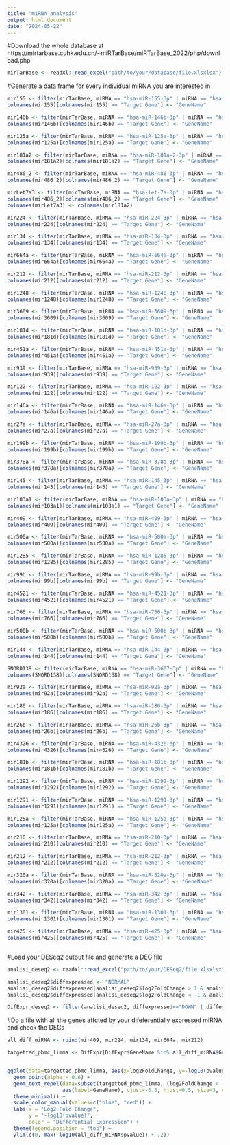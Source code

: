 ```yaml
---
title: "miRNA analysis"
output: html_document
date: "2024-05-22"
---
```


#Download the whole database at https://mirtarbase.cuhk.edu.cn/~miRTarBase/miRTarBase_2022/php/download.php
```r

mirTarBase <- readxl::read_excel("path/to/your/database/file.xlsxlsx")

```

#Generate a data frame for every individual miRNA you are interested in
```r


mir155 <- filter(mirTarBase, miRNA == "hsa-miR-155-3p" | miRNA == "hsa-miR-155-5p" | miRNA == "hsa-miR-155")
colnames(mir155)[colnames(mir155) == "Target Gene"] <- "GeneName"

mir146b <- filter(mirTarBase, miRNA == "hsa-miR-146b-3p" | miRNA == "hsa-miR-146b-5p" | miRNA == "hsa-miR-146b")
colnames(mir146b)[colnames(mir146b) == "Target Gene"] <- "GeneName"

mir125a <- filter(mirTarBase, miRNA == "hsa-miR-125a-3p" | miRNA == "hsa-miR-125a-5p" | miRNA == "hsa-miR-125a")
colnames(mir125a)[colnames(mir125a) == "Target Gene"] <- "GeneName"

mir181a2 <- filter(mirTarBase, miRNA == "hsa-miR-181a-2-3p" | miRNA == "hsa-miR-181a-2-5p" | miRNA == "hsa-miR-181a-2")
colnames(mir181a2)[colnames(mir181a2) == "Target Gene"] <- "GeneName"

mir486_2 <- filter(mirTarBase, miRNA == "hsa-miR-486-3p" | miRNA == "hsa-miR-486-5p" | miRNA == "hsa-miR-486")
colnames(mir486_2)[colnames(mir486_2) == "Target Gene"] <- "GeneName"

mirLet7a3 <- filter(mirTarBase, miRNA == "hsa-let-7a-3p" | miRNA == "hsa-let-7a-5p" | miRNA == "hsa-let-7a")
colnames(mir486_2)[colnames(mir486_2) == "Target Gene"] <- "GeneName"
colnames(mirLet7a3) <- colnames(mir181a2)

mir224 <- filter(mirTarBase, miRNA == "hsa-miR-224-3p" | miRNA == "hsa-miR-224-5p" | miRNA == "hsa-miR-224")
colnames(mir224)[colnames(mir224) == "Target Gene"] <- "GeneName"

mir134 <- filter(mirTarBase, miRNA == "hsa-miR-134-3p" | miRNA == "hsa-miR-134-5p" | miRNA == "hsa-miR-134")
colnames(mir134)[colnames(mir134) == "Target Gene"] <- "GeneName"

mir664a <- filter(mirTarBase, miRNA == "hsa-miR-664a-3p" | miRNA == "hsa-miR-664a-5p" | miRNA == "hsa-miR-664a")
colnames(mir664a)[colnames(mir664a) == "Target Gene"] <- "GeneName"

mir212 <- filter(mirTarBase, miRNA == "hsa-miR-212-3p" | miRNA == "hsa-miR-212-5p" | miRNA == "hsa-miR-212")
colnames(mir212)[colnames(mir212) == "Target Gene"] <- "GeneName"

mir1248 <- filter(mirTarBase, miRNA == "hsa-miR-1248-3p" | miRNA == "hsa-miR-1248-5p" | miRNA == "hsa-miR-1248")
colnames(mir1248)[colnames(mir1248) == "Target Gene"] <- "GeneName"

mir3609 <- filter(mirTarBase, miRNA == "hsa-miR-3609-3p" | miRNA == "hsa-miR-3609-5p" | miRNA == "hsa-miR-3609")
colnames(mir3609)[colnames(mir3609) == "Target Gene"] <- "GeneName"

mir181d <- filter(mirTarBase, miRNA == "hsa-miR-181d-3p" | miRNA == "hsa-miR-181d-5p" | miRNA == "hsa-miR-181d")
colnames(mir181d)[colnames(mir181d) == "Target Gene"] <- "GeneName"

mir451a <- filter(mirTarBase, miRNA == "hsa-miR-451a-3p" | miRNA == "hsa-miR-451a-5p" | miRNA == "hsa-miR-451a")
colnames(mir451a)[colnames(mir451a) == "Target Gene"] <- "GeneName"

mir939 <- filter(mirTarBase, miRNA == "hsa-miR-939-3p" | miRNA == "hsa-miR-939-5p" | miRNA == "hsa-miR-939")
colnames(mir939)[colnames(mir939) == "Target Gene"] <- "GeneName"

mir122 <- filter(mirTarBase, miRNA == "hsa-miR-122-3p" | miRNA == "hsa-miR-122-5p" | miRNA == "hsa-miR-122")
colnames(mir122)[colnames(mir122) == "Target Gene"] <- "GeneName"

mir146a <- filter(mirTarBase, miRNA == "hsa-miR-146a-3p" | miRNA == "hsa-miR-146a-5p" | miRNA == "hsa-miR-146a")
colnames(mir146a)[colnames(mir146a) == "Target Gene"] <- "GeneName"

mir27a <- filter(mirTarBase, miRNA == "hsa-miR-27a-3p" | miRNA == "hsa-miR-27a-5p" | miRNA == "hsa-miR-27a")
colnames(mir27a)[colnames(mir27a) == "Target Gene"] <- "GeneName"

mir199b <- filter(mirTarBase, miRNA == "hsa-miR-199b-3p" | miRNA == "hsa-miR-199b-5p" | miRNA == "hsa-miR-199b")
colnames(mir199b)[colnames(mir199b) == "Target Gene"] <- "GeneName"

mir378a <- filter(mirTarBase, miRNA == "hsa-miR-378a-3p" | miRNA == "hsa-miR-378a-5p" | miRNA == "hsa-miR-378a")
colnames(mir378a)[colnames(mir378a) == "Target Gene"] <- "GeneName"

mir145 <- filter(mirTarBase, miRNA == "hsa-miR-145-3p" | miRNA == "hsa-miR-145-5p" | miRNA == "hsa-miR-145")
colnames(mir145)[colnames(mir145) == "Target Gene"] <- "GeneName"

mir103a1 <- filter(mirTarBase, miRNA == "hsa-miR-103a-3p" | miRNA == "hsa-miR-103a-5p" | miRNA == "hsa-miR-103a")
colnames(mir103a1)[colnames(mir103a1) == "Target Gene"] <- "GeneName"

mir409 <- filter(mirTarBase, miRNA == "hsa-miR-409-3p" | miRNA == "hsa-miR-409-5p" | miRNA == "hsa-miR-409")
colnames(mir409)[colnames(mir409) == "Target Gene"] <- "GeneName"

mir500a <- filter(mirTarBase, miRNA == "hsa-miR-500a-3p" | miRNA == "hsa-miR-500a-5p" | miRNA == "hsa-miR-500a")
colnames(mir500a)[colnames(mir500a) == "Target Gene"] <- "GeneName"

mir1285 <- filter(mirTarBase, miRNA == "hsa-miR-1285-3p" | miRNA == "hsa-miR-1285-5p" | miRNA == "hsa-miR-1285")
colnames(mir1285)[colnames(mir1285) == "Target Gene"] <- "GeneName"

mir99b <- filter(mirTarBase, miRNA == "hsa-miR-99b-3p" | miRNA == "hsa-miR-99b-5p" | miRNA == "hsa-miR-99b")
colnames(mir99b)[colnames(mir99b) == "Target Gene"] <- "GeneName"

mir4521 <- filter(mirTarBase, miRNA == "hsa-miR-4521-3p" | miRNA == "hsa-miR-4521-5p" | miRNA == "hsa-miR-4521")
colnames(mir4521)[colnames(mir4521) == "Target Gene"] <- "GeneName"

mir766 <- filter(mirTarBase, miRNA == "hsa-miR-766-3p" | miRNA == "hsa-miR-766-5p" | miRNA == "hsa-miR-766")
colnames(mir766)[colnames(mir766) == "Target Gene"] <- "GeneName"

mir500b <- filter(mirTarBase, miRNA == "hsa-miR-500b-3p" | miRNA == "hsa-miR-500b-5p" | miRNA == "hsa-miR-500b")
colnames(mir500b)[colnames(mir500b) == "Target Gene"] <- "GeneName"

mir144 <- filter(mirTarBase, miRNA == "hsa-miR-144-3p" | miRNA == "hsa-miR-144-5p" | miRNA == "hsa-miR-144")
colnames(mir144)[colnames(mir144) == "Target Gene"] <- "GeneName"

SNORD138 <- filter(mirTarBase, miRNA == "hsa-miR-3607-3p" | miRNA == "hsa-miR-3607-5p" | miRNA == "hsa-miR-3607")
colnames(SNORD138)[colnames(SNORD138) == "Target Gene"] <- "GeneName"

mir92a <- filter(mirTarBase, miRNA == "hsa-miR-92a-3p" | miRNA == "hsa-miR-92a-5p" | miRNA == "hsa-miR-92a")
colnames(mir92a)[colnames(mir92a) == "Target Gene"] <- "GeneName"

mir186 <- filter(mirTarBase, miRNA == "hsa-miR-186-3p" | miRNA == "hsa-miR-186-5p" | miRNA == "hsa-miR-186")
colnames(mir186)[colnames(mir186) == "Target Gene"] <- "GeneName"

mir26b <- filter(mirTarBase, miRNA == "hsa-miR-26b-3p" | miRNA == "hsa-miR-26b-5p" | miRNA == "hsa-miR-26b")
colnames(mir26b)[colnames(mir26b) == "Target Gene"] <- "GeneName"

mir4326 <- filter(mirTarBase, miRNA == "hsa-miR-4326-3p" | miRNA == "hsa-miR-4326-5p" | miRNA == "hsa-miR-4326")
colnames(mir4326)[colnames(mir4326) == "Target Gene"] <- "GeneName"

mir181b <- filter(mirTarBase, miRNA == "hsa-miR-181b-3p" | miRNA == "hsa-miR-181b-5p" | miRNA == "hsa-miR-181b")
colnames(mir181b)[colnames(mir181b) == "Target Gene"] <- "GeneName"

mir1292 <- filter(mirTarBase, miRNA == "hsa-miR-1292-3p" | miRNA == "hsa-miR-1292-5p" | miRNA == "hsa-miR-1292")
colnames(mir1292)[colnames(mir1292) == "Target Gene"] <- "GeneName"

mir1291 <- filter(mirTarBase, miRNA == "hsa-miR-1291-3p" | miRNA == "hsa-miR-1291-5p" | miRNA == "hsa-miR-1291")
colnames(mir1291)[colnames(mir1291) == "Target Gene"] <- "GeneName"

mir125a <- filter(mirTarBase, miRNA == "hsa-miR-125a-3p" | miRNA == "hsa-miR-125a-5p" | miRNA == "hsa-miR-125a")
colnames(mir125a)[colnames(mir125a) == "Target Gene"] <- "GeneName"

mir210 <- filter(mirTarBase, miRNA == "hsa-miR-210-3p" | miRNA == "hsa-miR-210-5p" | miRNA == "hsa-miR-210")
colnames(mir210)[colnames(mir210) == "Target Gene"] <- "GeneName"

mir212 <- filter(mirTarBase, miRNA == "hsa-miR-212-3p" | miRNA == "hsa-miR-212-5p" | miRNA == "hsa-miR-212")
colnames(mir212)[colnames(mir212) == "Target Gene"] <- "GeneName"

mir320a <- filter(mirTarBase, miRNA == "hsa-miR-320a-3p" | miRNA == "hsa-miR-320a-5p" | miRNA == "hsa-miR-320a")
colnames(mir320a)[colnames(mir320a) == "Target Gene"] <- "GeneName"

mir342 <- filter(mirTarBase, miRNA == "hsa-miR-342-3p" | miRNA == "hsa-miR-342-5p" | miRNA == "hsa-miR-342")
colnames(mir342)[colnames(mir342) == "Target Gene"] <- "GeneName"

mir1301 <- filter(mirTarBase, miRNA == "hsa-miR-1301-3p" | miRNA == "hsa-miR-1301-5p" | miRNA == "hsa-miR-1301")
colnames(mir1301)[colnames(mir1301) == "Target Gene"] <- "GeneName"

mir425 <- filter(mirTarBase, miRNA == "hsa-miR-425-3p" | miRNA == "hsa-miR-425-5p" | miRNA == "hsa-miR-425")
colnames(mir425)[colnames(mir425) == "Target Gene"] <- "GeneName"



```

#Load your DESeq2 output file and generate a DEG file
```r

analisi_deseq2 <- readxl::read_excel("path/to/your/DESeq2/file.xlsxlsx")

analisi_deseq2$diffexpressed <- "NORMAL"
analisi_deseq2$diffexpressed[analisi_deseq2$log2FoldChange > 1 & analisi_deseq2$pvalue<0.05] <- "UP"
analisi_deseq2$diffexpressed[analisi_deseq2$log2FoldChange < -1 & analisi_deseq2$pvalue<0.05] <- "DOWN"

DifExpr_deseq2 <- filter(analisi_deseq2, diffexpressed=="DOWN" | diffexpressed=="UP")

```

#Do a file with all the genes affcted by your difeferentially expressed miRNA and check the DEGs
```r


all_diff_miRNA <- rbind(mir409, mir224, mir134, mir664a, mir212)

targetted_pbmc_limma <- DifExpr[DifExpr$GeneName %in% all_diff_miRNA$GeneName, ]


ggplot(data=targetted_pbmc_limma, aes(x=log2FoldChange, y=-log10(pvalue), col=diffexpressed)) +
  geom_point(alpha = 0.6) +
  geom_text_repel(data=subset(targetted_pbmc_limma, (log2FoldChange < -1.5 & pvalue <= 6.825532e-05) | (log2FoldChange > 2.5 & pvalue < 0.001329548) | (log2FoldChange > 5 & pvalue < 0.03743642) | (log2FoldChange > 1 & pvalue < 2.065334e-05) | (log2FoldChange < -3 & pvalue < 0.01) | (log2FoldChange < -3.8 & pvalue < 0.05) | (log2FoldChange < -5.602427 & pvalue < 0.05) | (log2FoldChange > 8.269522 & pvalue > 0.05)),
                  aes(label=GeneName), vjust=-0.5, hjust=0.5, size=3, col="black") +
  theme_minimal() + 
  scale_color_manual(values=c("blue", "red")) + 
  labs(x = "Log2 Fold Change",
       y = "-log10(pvalue)",
       color = "Differential Expression") +
  theme(legend.position = "top") +
  ylim(c(0, max(-log10(all_diff_miRNA$pvalue)) + .2))



```


```r
```

